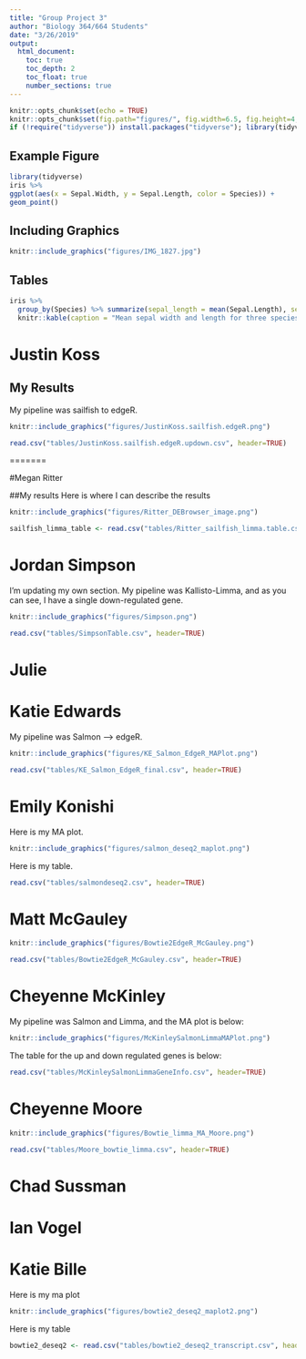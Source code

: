 ```yaml
---
title: "Group Project 3"
author: "Biology 364/664 Students"
date: "3/26/2019"
output:
  html_document:
    toc: true
    toc_depth: 2
    toc_float: true
    number_sections: true
---
```


```r
knitr::opts_chunk$set(echo = TRUE)
knitr::opts_chunk$set(fig.path="figures/", fig.width=6.5, fig.height=4, fig.align="center")
if (!require("tidyverse")) install.packages("tidyverse"); library(tidyverse)
```

## Example Figure

```r
library(tidyverse)
iris %>%
ggplot(aes(x = Sepal.Width, y = Sepal.Length, color = Species)) +
geom_point() 
```

## Including Graphics

```r
knitr::include_graphics("figures/IMG_1827.jpg") 
```

## Tables

```r
iris %>%
  group_by(Species) %>% summarize(sepal_length = mean(Sepal.Length), sepal_width = mean(Sepal.Width)) %>% 
  knitr::kable(caption = "Mean sepal width and length for three species of _Iris_.") 
```



# Justin Koss

## My Results
My pipeline was sailfish to edgeR.

```r
knitr::include_graphics("figures/JustinKoss.sailfish.edgeR.png") 
```

```r
read.csv("tables/JustinKoss.sailfish.edgeR.updown.csv", header=TRUE) 
```

=======

#Megan Ritter

##My results
Here is where I can describe the results


```r
knitr::include_graphics("figures/Ritter_DEBrowser_image.png") 
```

```r
sailfish_limma_table <- read.csv("tables/Ritter_sailfish_limma.table.csv", header=TRUE) 
```

# Jordan Simpson

I'm updating my own section. My pipeline was Kallisto-Limma, and as you can see, I have a single down-regulated gene.

```r
knitr::include_graphics("figures/Simpson.png") 
```

```r
read.csv("tables/SimpsonTable.csv", header=TRUE) 
```


# Julie


# Katie Edwards
My pipeline was Salmon --> edgeR. 

```r
knitr::include_graphics("figures/KE_Salmon_EdgeR_MAPlot.png") 
```

```r
read.csv("tables/KE_Salmon_EdgeR_final.csv", header=TRUE) 
```


# Emily Konishi

Here is my MA plot.

```r
knitr::include_graphics("figures/salmon_deseq2_maplot.png") 
```

Here is my table.

```r
read.csv("tables/salmondeseq2.csv", header=TRUE) 
```
# Matt McGauley

```r
knitr::include_graphics("figures/Bowtie2EdgeR_McGauley.png") 
```

```r
read.csv("tables/Bowtie2EdgeR_McGauley.csv", header=TRUE) 
```


# Cheyenne McKinley
My pipeline was Salmon and Limma, and the MA plot is below:
```r
knitr::include_graphics("figures/McKinleySalmonLimmaMAPlot.png")
```

The table for the up and down regulated genes is below:
```r
read.csv("tables/McKinleySalmonLimmaGeneInfo.csv", header=TRUE) 
```

# Cheyenne Moore
```r
knitr::include_graphics("figures/Bowtie_limma_MA_Moore.png") 
```
```r
read.csv("tables/Moore_bowtie_limma.csv", header=TRUE)
```


# Chad Sussman

# Ian Vogel

# Katie Bille
Here is my ma plot
```r
knitr::include_graphics("figures/bowtie2_deseq2_maplot2.png") 
```

Here is my table
```r
bowtie2_deseq2 <- read.csv("tables/bowtie2_deseq2_transcript.csv", header=TRUE)
```
